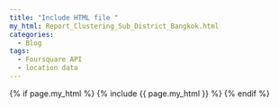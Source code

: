```yaml
---
title: "Include HTML file "
my_html: Report_Clustering_Sub_District_Bangkok.html
categories:
  - Blog
tags:
  - Foursquare API
  - location data
---
```


{% if page.my_html %}
  {% include {{ page.my_html }} %}
{% endif %}
